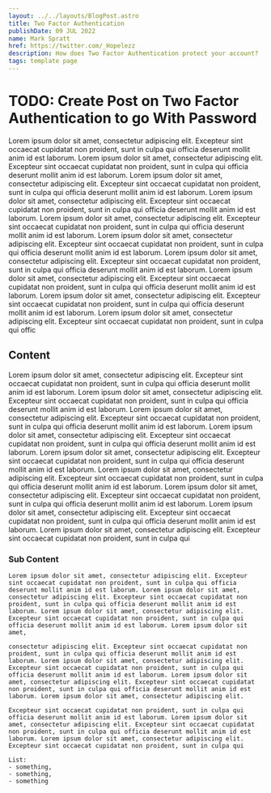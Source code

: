 ```yaml
---
layout: ../../layouts/BlogPost.astro
title: Two Factor Authentication
publishDate: 09 JUL 2022
name: Mark Spratt
href: https://twitter.com/_Hopelezz
description: How does Two Factor Authentication protect your account?
tags: template page
---
```


# TODO: Create Post on Two Factor Authentication to go With Password

Lorem ipsum dolor sit amet, consectetur adipiscing elit. Excepteur sint occaecat cupidatat non proident, sunt in culpa qui officia deserunt mollit anim id est laborum. Lorem ipsum dolor sit amet, consectetur adipiscing elit. Excepteur sint occaecat cupidatat non proident, sunt in culpa qui officia deserunt mollit anim id est laborum. Lorem ipsum dolor sit amet, consectetur adipiscing elit. Excepteur sint occaecat cupidatat non proident, sunt in culpa qui officia deserunt mollit anim id est laborum. Lorem ipsum dolor sit amet, consectetur adipiscing elit. Excepteur sint occaecat cupidatat non proident, sunt in culpa qui officia deserunt mollit anim id est laborum. Lorem ipsum dolor sit amet, consectetur adipiscing elit. Excepteur sint occaecat cupidatat non proident, sunt in culpa qui officia deserunt mollit anim id est laborum. Lorem ipsum dolor sit amet, consectetur adipiscing elit. Excepteur sint occaecat cupidatat non proident, sunt in culpa qui officia deserunt mollit anim id est laborum. Lorem ipsum dolor sit amet, consectetur adipiscing elit. Excepteur sint occaecat cupidatat non proident, sunt in culpa qui officia deserunt mollit anim id est laborum. Lorem ipsum dolor sit amet, consectetur adipiscing elit. Excepteur sint occaecat cupidatat non proident, sunt in culpa qui officia deserunt mollit anim id est laborum. Lorem ipsum dolor sit amet, consectetur adipiscing elit. Excepteur sint occaecat cupidatat non proident, sunt in culpa qui officia deserunt mollit anim id est laborum. Lorem ipsum dolor sit amet, consectetur adipiscing elit. Excepteur sint occaecat cupidatat non proident, sunt in culpa qui offic

## Content

  Lorem ipsum dolor sit amet, consectetur adipiscing elit. Excepteur sint occaecat cupidatat non proident, sunt in culpa qui officia deserunt mollit anim id est laborum. Lorem ipsum dolor sit amet, consectetur adipiscing elit. Excepteur sint occaecat cupidatat non proident, sunt in culpa qui officia deserunt mollit anim id est laborum. Lorem ipsum dolor sit amet, consectetur adipiscing elit. Excepteur sint occaecat cupidatat non proident, sunt in culpa qui officia deserunt mollit anim id est laborum. Lorem ipsum dolor sit amet, consectetur adipiscing elit. Excepteur sint occaecat cupidatat non proident, sunt in culpa qui officia deserunt mollit anim id est laborum. Lorem ipsum dolor sit amet, consectetur adipiscing elit. Excepteur sint occaecat cupidatat non proident, sunt in culpa qui officia deserunt mollit anim id est laborum. Lorem ipsum dolor sit amet, consectetur adipiscing elit. Excepteur sint occaecat cupidatat non proident, sunt in culpa qui officia deserunt mollit anim id est laborum. Lorem ipsum dolor sit amet, consectetur adipiscing elit. Excepteur sint occaecat cupidatat non proident, sunt in culpa qui officia deserunt mollit anim id est laborum. Lorem ipsum dolor sit amet, consectetur adipiscing elit. Excepteur sint occaecat cupidatat non proident, sunt in culpa qui officia deserunt mollit anim id est laborum. Lorem ipsum dolor sit amet, consectetur adipiscing elit. Excepteur sint occaecat cupidatat non proident, sunt in culpa qui

  ### Sub Content

    Lorem ipsum dolor sit amet, consectetur adipiscing elit. Excepteur sint occaecat cupidatat non proident, sunt in culpa qui officia deserunt mollit anim id est laborum. Lorem ipsum dolor sit amet, consectetur adipiscing elit. Excepteur sint occaecat cupidatat non proident, sunt in culpa qui officia deserunt mollit anim id est laborum. Lorem ipsum dolor sit amet, consectetur adipiscing elit. Excepteur sint occaecat cupidatat non proident, sunt in culpa qui officia deserunt mollit anim id est laborum. Lorem ipsum dolor sit amet, 
    
    consectetur adipiscing elit. Excepteur sint occaecat cupidatat non proident, sunt in culpa qui officia deserunt mollit anim id est laborum. Lorem ipsum dolor sit amet, consectetur adipiscing elit. Excepteur sint occaecat cupidatat non proident, sunt in culpa qui officia deserunt mollit anim id est laborum. Lorem ipsum dolor sit amet, consectetur adipiscing elit. Excepteur sint occaecat cupidatat non proident, sunt in culpa qui officia deserunt mollit anim id est laborum. Lorem ipsum dolor sit amet, consectetur adipiscing elit. 
    
    Excepteur sint occaecat cupidatat non proident, sunt in culpa qui officia deserunt mollit anim id est laborum. Lorem ipsum dolor sit amet, consectetur adipiscing elit. Excepteur sint occaecat cupidatat non proident, sunt in culpa qui officia deserunt mollit anim id est laborum. Lorem ipsum dolor sit amet, consectetur adipiscing elit. Excepteur sint occaecat cupidatat non proident, sunt in culpa qui

    List: 
    - something, 
    - something, 
    - something